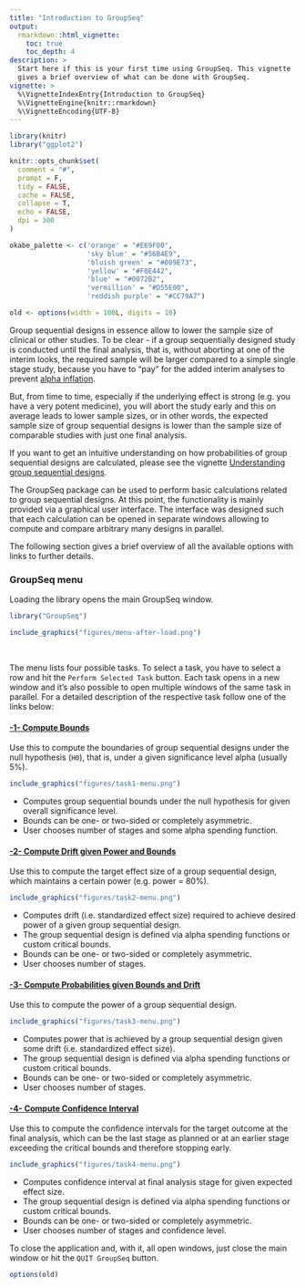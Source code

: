 ```yaml
---
title: "Introduction to GroupSeq"
output:
  rmarkdown::html_vignette:
    toc: true
    toc_depth: 4
description: >
  Start here if this is your first time using GroupSeq. This vignette
  gives a brief overview of what can be done with GroupSeq.
vignette: >
  %\VignetteIndexEntry{Introduction to GroupSeq}
  %\VignetteEngine{knitr::rmarkdown}
  %\VignetteEncoding{UTF-8}
---
```


```r
library(knitr)
library("ggplot2")

knitr::opts_chunk$set(
  comment = "#",
  prompt = F,
  tidy = FALSE,
  cache = FALSE,
  collapse = T,
  echo = FALSE,
  dpi = 300
)

okabe_palette <- c('orange' = "#E69F00",
                   'sky blue' = "#56B4E9",
                   'bluish green' = "#009E73",
                   'yellow' = "#F0E442",
                   'blue' = "#0072B2",
                   'vermillion' = "#D55E00",
                   'reddish purple' = "#CC79A7")

old <- options(width = 100L, digits = 10)
```

Group sequential designs in essence allow to lower the sample size of clinical
or other studies. To be clear - if a group sequentially designed study is
conducted until the final analysis, that is, without aborting at one
of the interim looks, the required sample will be larger compared to a simple
single stage study, because you have to "pay" for the added interim
analyses to prevent
[alpha inflation](https://en.wikipedia.org/wiki/Multiple_comparisons_problem).

But, from time to time, especially if the underlying effect is strong
(e.g. you have a very potent medicine),
you will abort the study early and this on average
leads to lower sample sizes, or in other words, the expected sample size of
group sequential designs is lower than the sample size of comparable studies
with just one final analysis.

If you want to get an intuitive understanding on how probabilities of group
sequential designs are calculated, please see the vignette
[Understanding group sequential designs](https://rpahl.github.io/GroupSeq/articles/understanding-gs-designs.html).

The GroupSeq package can be used to perform basic calculations related
to group sequential designs. At this point, the functionality is mainly
provided via a graphical user interface. The interface was designed such that
each calculation can be opened in separate windows allowing to compute
and compare arbitrary many designs in parallel.

The following section gives a brief overview of all the available options
with links to further details.

### GroupSeq menu

Loading the library opens the main GroupSeq window.

```r
library("GroupSeq")
```

```r
include_graphics("figures/menu-after-load.png")
```

<br>

The menu lists four possible tasks. To select a task, you have to select a row
and hit the `Perform Selected Task` button.
Each task opens in a new window and it's also possible to open
multiple windows of the same task in parallel.
For a detailed description of the respective task follow one of the links below:

#### [-1- Compute Bounds](https://rpahl.github.io/GroupSeq/articles/task-1-compute-bounds-H0.html)

Use this to compute the boundaries of group sequential designs under the null
hypothesis (`H0`), that is, under a given significance level alpha (usually 5%).

```r
include_graphics("figures/task1-menu.png")
```

* Computes group sequential bounds under the null hypothesis for given overall
  significance level.
* Bounds can be one- or two-sided or completely asymmetric.
* User chooses number of stages and some alpha spending function.


#### [-2- Compute Drift given Power and Bounds](https://rpahl.github.io/GroupSeq/articles/task-2-compute-drift.html)

Use this to compute the target effect size of a group sequential design,
which maintains a certain power (e.g. power = 80%).

```r
include_graphics("figures/task2-menu.png")
```

* Computes drift (i.e. standardized effect size) required to achieve desired power
  of a given group sequential design.
* The group sequential design is defined via alpha spending functions or custom
  critical bounds.
* Bounds can be one- or two-sided or completely asymmetric.
* User chooses number of stages.


#### [-3- Compute Probabilities given Bounds and Drift](https://rpahl.github.io/GroupSeq/articles/task-3-compute-bounds-H1.html)

Use this to compute the power of a group sequential design.

```r
include_graphics("figures/task3-menu.png")
```

* Computes power that is achieved by a group sequential design given some drift
  (i.e. standardized effect size).
* The group sequential design is defined via alpha spending functions or custom
  critical bounds.
* Bounds can be one- or two-sided or completely asymmetric.
* User chooses number of stages.


#### [-4- Compute Confidence Interval](https://rpahl.github.io/GroupSeq/articles/task-4-compute-CI.html)

Use this to compute the confidence intervals for the target outcome
at the final analysis, which can be the last stage as planned or at an earlier
stage exceeding the critical bounds and therefore stopping early.

```r
include_graphics("figures/task4-menu.png")
```

* Computes confidence interval at final analysis stage for given expected effect size.
* The group sequential design is defined via alpha spending functions or custom
  critical bounds.
* Bounds can be one- or two-sided or completely asymmetric.
* User chooses number of stages and confidence level.


To close the application and, with it, all open windows, just close the main
window or hit the `QUIT GroupSeq` button.



```r
options(old)
```